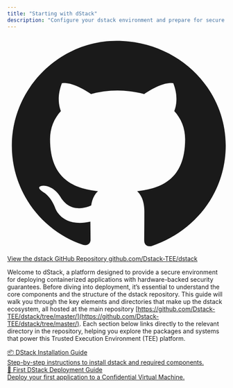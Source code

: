 ```yaml
---
title: "Starting with dStack"
description: "Configure your dstack environment and prepare for secure application deployment"
---
```


<div className="my-6">
  <a
    href="https://github.com/Dstack-TEE/dstack"
    target="_blank"
    rel="noopener noreferrer"
    className="block bg-gray-100 border border-gray-300 rounded-lg p-4 text-center hover:bg-blue-50 transition"
    style={{ textDecoration: 'none' }}
  >
    <span className="text-lg font-semibold text-blue-700 flex items-center justify-center gap-2">
      <svg xmlns="http://www.w3.org/2000/svg" className="inline-block h-5 w-5 text-blue-500" fill="currentColor" viewBox="0 0 24 24"><path d="M12 .5C5.73.5.5 5.73.5 12c0 5.08 3.29 9.39 7.86 10.91.58.11.79-.25.79-.56 0-.28-.01-1.02-.02-2-3.2.7-3.88-1.54-3.88-1.54-.53-1.34-1.3-1.7-1.3-1.7-1.06-.72.08-.71.08-.71 1.17.08 1.79 1.2 1.79 1.2 1.04 1.78 2.73 1.27 3.4.97.11-.75.41-1.27.74-1.56-2.56-.29-5.26-1.28-5.26-5.7 0-1.26.45-2.29 1.19-3.1-.12-.29-.52-1.46.11-3.05 0 0 .98-.31 3.2 1.18a11.1 11.1 0 0 1 2.92-.39c.99.01 1.99.13 2.92.39 2.22-1.49 3.2-1.18 3.2-1.18.63 1.59.23 2.76.11 3.05.74.81 1.19 1.84 1.19 3.1 0 4.43-2.7 5.41-5.27 5.7.42.36.79 1.09.79 2.2 0 1.59-.01 2.87-.01 3.26 0 .31.21.68.8.56C20.71 21.39 24 17.08 24 12c0-6.27-5.23-11.5-12-11.5z"/></svg>
      View the dstack GitHub Repository
    </span>
    <span className="text-sm text-gray-600 block mt-1">github.com/Dstack-TEE/dstack</span>
  </a>
</div>

Welcome to dStack, a platform designed to provide a secure environment for deploying containerized applications with hardware-backed security guarantees. Before diving into deployment, it’s essential to understand the core components and the structure of the dstack repository. This guide will walk you through the key elements and directories that make up the dstack ecosystem, all hosted at the main repository [https://github.com/Dstack-TEE/dstack/tree/master/](https://github.com/Dstack-TEE/dstack/tree/master/). Each section below links directly to the relevant directory in the repository, helping you explore the packages and systems that power this Trusted Execution Environment (TEE) platform.

<div style={{ display: 'flex', gap: '1.5rem', margin: '2rem 0' }}>
  <a href="/docs/getting-started/install/installation" style={{
    flex: 1,
    textDecoration: 'none',
    border: '1px solid #e0e0e0',
    borderRadius: '10px',
    padding: '1.5rem',
    background: '#fafbfc',
    boxShadow: '0 2px 8px rgba(0,0,0,0.03)',
    color: '#222'
  }}>
    <div style={{ fontSize: '1.2rem', fontWeight: 600, marginBottom: '0.5rem' }}>
      📦 DStack Installation Guide
    </div>
    <div style={{ fontSize: '1rem', color: '#555' }}>
      Step-by-step instructions to install dstack and required components.
    </div>
  </a>
  <a href="/docs/getting-started/first-deployment-steps/first-deployment" style={{
    flex: 1,
    textDecoration: 'none',
    border: '1px solid #e0e0e0',
    borderRadius: '10px',
    padding: '1.5rem',
    background: '#fafbfc',
    boxShadow: '0 2px 8px rgba(0,0,0,0.03)',
    color: '#222'
  }}>
    <div style={{ fontSize: '1.2rem', fontWeight: 600, marginBottom: '0.5rem' }}>
      🚢 First DStack Deployment Guide
    </div>
    <div style={{ fontSize: '1rem', color: '#555' }}>
      Deploy your first application to a Confidential Virtual Machine.
    </div>
  </a>
</div>

